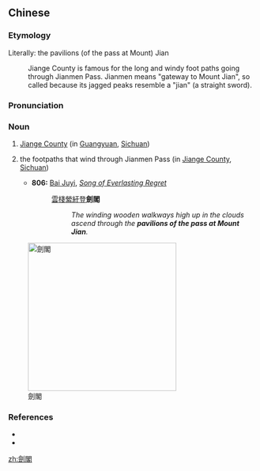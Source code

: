 {{also|剑阁}}
==Chinese==
{{zh-forms|s=剑阁}}

===Etymology===
Literally: the pavilions (of the pass at Mount) Jian
: Jiange County is famous for the long and windy foot paths going through Jianmen Pass. Jianmen means "gateway to Mount Jian", so called because its jagged peaks resemble a "jian" (a straight sword).

===Pronunciation===
{{zh-pron
|m=Jiàngé
|c=gim3 gok3
|cat=pn,n
}}

===Noun===
{{zh-noun}}

# [[w:Jiange County|Jiange County]] (in [[w:Guangyuan|Guangyuan]], [[Sichuan]])
# {{lb|zh|archaic}} the footpaths that wind through Jianmen Pass (in [[w:Jiange County|Jiange County]], [[Sichuan]])
#* '''806:''' [[w:Bai Juyi|Bai Juyi]], ''[[wikisource:Song of Everlasting Regret|Song of Everlasting Regret]]''
#*: [[雲]][[棧]][[縈紆]][[登]]'''劍閣'''
#*:: ''The winding wooden walkways high up in the clouds ascend through the '''pavilions of the pass at Mount Jian'''.''

[[Image:Jianmenguan.JPG|300px|thumb|right|劍閣]]

===References===
* {{pedialite|劍閣縣|lang=zh}}
* {{pedialite|Guangyuan}}

[[zh:劍閣]]